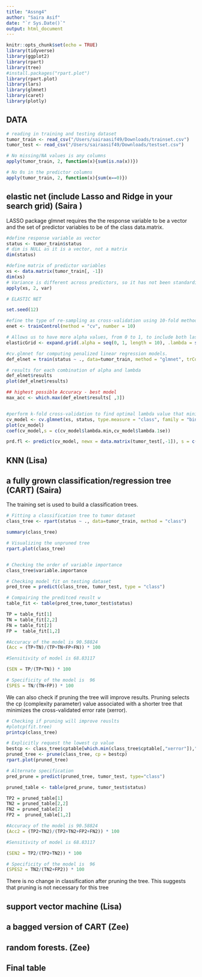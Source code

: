 ```yaml
---
title: "Assng4"
author: "Saira Asif"
date: "`r Sys.Date()`"
output: html_document
---
```


```r
knitr::opts_chunk$set(echo = TRUE)
library(tidyverse)
library(ggplot2)
library(rpart)
library(tree)
#install.packages("rpart.plot")
library(rpart.plot)
library(lars)
library(glmnet)
library(caret)
library(plotly)

```

## DATA

```r
# reading in training and testing dataset
tumor_train <- read_csv("/Users/sairaasif49/Downloads/trainset.csv")
tumor_test <- read_csv("/Users/sairaasif49/Downloads/testset.csv")

# No missing/NA values is any columns
apply(tumor_train, 2, function(x){sum(is.na(x))})

# No 0s in the predictor columns
apply(tumor_train, 2, function(x){sum(x==0)})

```

## elastic net (include Lasso and Ridge in your search grid) (Saira )

LASSO package glmnet requires the the response variable to be a vector and the set of predictor variables to be of the class data.matrix.

```r
#define response variable as vector 
status <- tumor_train$status
# dim is NULL as it is a vector, not a matrix
dim(status)

#define matrix of predictor variables
xs <- data.matrix(tumor_train[, -1])
dim(xs)
# Variance is different across predictors, so it has not been standardized, however glmnet automatically standardizes the variables
apply(xs, 2, var)

# ELASTIC NET

set.seed(12)

#efine the type of re-sampling as cross-validation using 10-fold method
enet <- trainControl(method = "cv", number = 10)

# Allows us to have more alpha values, from 0 to 1, to include both lasso and ridge regression in the analysis.
elasticGrid <- expand.grid(.alpha = seq(0, 1, length = 10), .lambda = seq(.5, 7.5, 1))

#cv.glmnet for computing penalized linear regression models.
def_elnet = train(status ~ ., data=tumor_train, method = "glmnet", trControl = enet, tuneGrid = elasticGrid)

# results for each combination of alpha and lambda
def_elnet$results
plot(def_elnet$results)

## highest possible Accuracy - best model
max_acc <- which.max(def_elnet$results[ ,3])


#perform k-fold cross-validation to find optimal lambda value that minimizes PE/MSE
cv_model <- cv.glmnet(xs, status, type.measure = "class", family = "binomial")
plot(cv_model)
coef(cv_model,s = c(cv_model$lambda.min,cv_model$lambda.1se))

prd.fl <- predict(cv_model, newx = data.matrix(tumor_test[,-1]), s = c(cv_model$lambda.min, cv_model$lambda.1se)) 

```



## KNN (Lisa)



## a fully grown classification/regression tree (CART) (Saira)

The training set is used to build a classification trees. 

```r

# Fitting a classification tree to tumor dataset
class_tree <- rpart(status ~ ., data=tumor_train, method = "class")

summary(class_tree)

# Visualizing the unpruned tree
rpart.plot(class_tree)


# Checking the order of variable importance
class_tree$variable.importance

# Checking model fit on testing dataset
pred_tree = predict(class_tree, tumor_test, type = "class")

# Compairing the preditced reuslt w
table_fit <- table(pred_tree,tumor_test$status)

TP = table_fit[1]
TN = table_fit[2,2]
FN = table_fit[2]
FP =  table_fit[1,2]

#Accuracy of the model is 90.58824
(Acc = (TP+TN)/(TP+TN+FP+FN)) * 100

#Sensitivity of model is 68.83117

(SEN = TP/(TP+TN)) * 100

# Specificity of the model is  96
(SPES = TN/(TN+FP)) * 100


```

We can also check if pruning the tree will improve results. Pruning selects the cp (complexity parameter) value associated with a shorter tree that minimizes the cross-validated error rate (xerror). 

```r
# Checking if pruning will improve reuslts 
#plotcp(fit.tree)
printcp(class_tree)

# Explicitly request the lowest cp value
bestcp <- class_tree$cptable[which.min(class_tree$cptable[,"xerror"]),"CP"]
pruned_tree <- prune(class_tree, cp = bestcp)
rpart.plot(pruned_tree)

# Alternate specification 
pred_prune = predict(pruned_tree, tumor_test, type="class")

pruned_table <- table(pred_prune, tumor_test$status)

TP2 = pruned_table[1]
TN2 = pruned_table[2,2]
FN2 = pruned_table[2]
FP2 =  pruned_table[1,2]

#Accuracy of the model is 90.58824
(Acc2 = (TP2+TN2)/(TP2+TN2+FP2+FN2)) * 100

#Sensitivity of model is 68.83117

(SEN2 = TP2/(TP2+TN2)) * 100

# Specificity of the model is  96
(SPES2 = TN2/(TN2+FP2)) * 100


```
There is no change in classification after pruning the tree. This suggests that pruning is not necessary for this tree


## support vector machine (Lisa)



## a bagged version of CART (Zee)


## random forests. (Zee)



## Final table 


